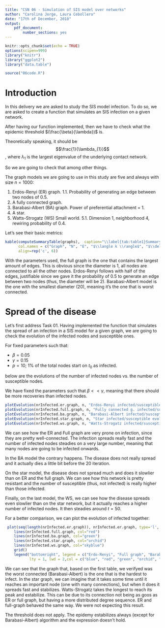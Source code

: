 ```yaml
---
title: "CSN 06 - Simulation of SIS model over networks"
author: "Carolina Jorge, Laura Cebollero"
date: "17th of December, 2018"
output: 
    pdf_document:
        number_sections: yes
---
```


```r
knitr::opts_chunk$set(echo = TRUE)
options(scipen=999)
library("knitr")
library("ggplot2")
library("data.table")
```
```r
source("06code.R")
```

# Introduction

In this delivery we are asked to study the SIS model infection. To do so, we are asked to create a function that simulates an SIS infection on a given network.

After having our function implemented, then we have to check what the epidemic threshold $(\frac{\beta}{\lambda})$ is.

Theoretically speaking, it should be $$\frac{1}{\lambda_{1}}$$, where $\lambda_{1}$ is the largest eigenvalue of the underlying contact
network.

So we are going to check that among other things.

The graph models we are going to use in this study are five and always with size $n = 1000$:

1. Erdos-Renyi (ER) graph.
    1.1. Probability of generating an edge between two nodes of 0.5.
2. A fully connected graph.
3. Barabasi-Albert (BA) graph. Power of preferential attachment = 1.
4. A star.
5. Watts-Strogatz (WS) Small world.
    5.1. Dimension 1, neighborhood 4, rewiring probability of 0.4.

Let's see their basic metrics:

```r
kable(computeSummaryTable(graphs),  caption="\\label{tab:table1}Summary table of all 5 graphs",
      col.names = c("Graph", "N", "E", "$\\langle k \\rangle$", "$\\delta$", "Diameter"),
      align=rep('c', 6))
```

With the parameters used, the full graph is the one that contains the largest amount of edges. This is obvious since the diameter is 1, all nodes are connected to all the other nodes. Erdos-Renyi follows with half of the edges, justifiable since we gave it the probability of 0.5 to generate an edge between two nodes (thus, the diameter will be 2). Barabasi-Albert model is the one with the smallest diameter (20), meaning it's the one that is worst connected.


# Spread of the disease

Let's first address Task 01. Having implemented the function that simulates the spread of an infection in a SIS model for a given graph, we are going to check the evolution of the infected nodes and susceptible ones.

For fixed parameters such that:

- $\beta = 0.05$
- $\gamma = 0.15$
- $p = 10$; 1% of the total nodes start on $t_{0}$ as infected.

below are the evolutions of the number of infected nodes vs. the number of susceptible nodes.

We have fixed the parameters such that $\beta << \gamma$, meaning that there should be more recoveries than infected nodes. 

```r
plotEvolution(nrInfected.er.graph, n, "Erdos-Renyi infected/susceptible evolution")
plotEvolution(nrInfected.full.graph, n, "Fully connected g. infected/susceptible evolution")
plotEvolution(nrInfected.ba.graph, n, "Barabasi-Albert infected/susceptible evolution")
plotEvolution(nrInfected.star.graph, n, "Star infected/susceptible evolution")
plotEvolution(nrInfected.ws.graph, n, "Watts-Strogatz infected/susceptible evolution")
```


We can see how the ER and Full graph are very prone on infection, since they are pretty well-connected. 
The infection spreads really fast and the number of infected nodes steadies on a very large number, meaning that many nodes are going to be infected onwards.

In the BA model the contrary happens. The disease does not really spread and it actually dies a little bit before the 20 iteration.

On the star model, the disease does not spread much and does it slowlier than on ER and the full graph. We can see how this network is pretty resistant and the number of susceptible (thus, not infected) is really higher than those infected.

Finally, on the last model, the WS, we can see how the disease spreads even slowlier than on the star network, but it actually reaches a higher number of infected nodes. It then steadies around $t = 50$.

For a better comparison, we can plot the evolution of infected together:
```r
 plot(seq(length(nrInfected.er.graph)), nrInfected.er.graph, type='l', ylim = c(0, n), col="blue", main="Infected nodes evolution comparison", ylab = "# infected nodes", xlab="t")
    lines(nrInfected.full.graph, col="red")
    lines(nrInfected.ba.graph, col="green")
    lines(nrInfected.star.graph, col="orchid")
    lines(nrInfected.ws.graph, col="skyblue")
    grid()
    legend("bottomright", legend = c("Erdo-Renyi", "Full graph", "Barabasi-Albert", "Star", "Watts-Strogatz"),
           lty = 1, lwd = 2,col = c("blue", "red", "green", "orchid", "skyblue"))

```

We can see that the graph that, based on the first table, we verifyed was the worst connected (Barabasi-Albert) is the one that is the hardest to infect. In the star graph, we can imagine that it takes some time until it reaches an important node (one with many connections), but when it does it spreads fast and stabilizes. Watts-Strogatz takes the longest to reach its peak and estabilize. This can be due to its connection not being as goos as ER or full graph, but having a more distributed degree sequence. ER and full-graph behaved the same way. We were not expecting this result.

The threshold does not apply. The epidemy estabilizes always (except for Barabasi-Albert) algorithm and the expression doesn't hold.

